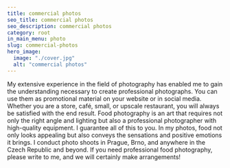 ```yaml
---
title: commercial photos
seo_title: commercial photos
seo_description: commercial photos
category: root
in_main_menu: photo
slug: commercial-photos
hero_image:
  image: "./cover.jpg"
  alt: "commercial photos"
---
```

My extensive experience in the field of photography has enabled me to gain the understanding necessary to create professional photographs. You can use them as promotional material on your website or in social media. Whether you are a store, café, small, or upscale restaurant, you will always be satisfied with the end result.
Food photography is an art that requires not only the right angle and lighting but also a professional photographer with high-quality equipment. I guarantee all of this to you. In my photos, food not only looks appealing but also conveys the sensations and positive emotions it brings. I conduct photo shoots in Prague, Brno, and anywhere in the Czech Republic and beyond.
If you need professional food photography, please write to me, and we will certainly make arrangements!
